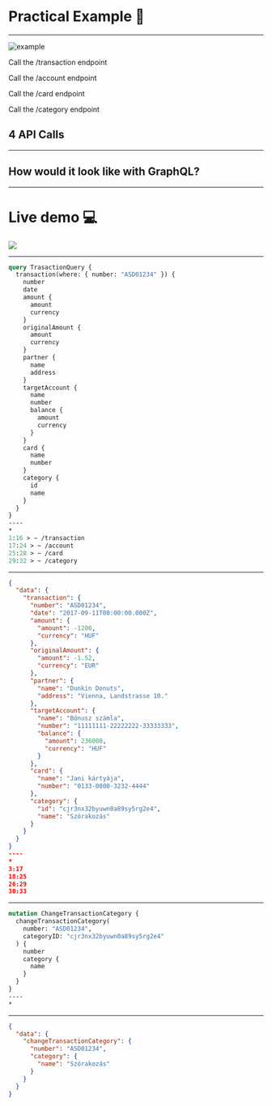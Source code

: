 
# Practical Example 📝

---


![example](/assets/example.png)

<Appear>
  <p>Call the /transaction endpoint</p>
  <p>Call the /account endpoint</p>
  <p>Call the /card endpoint</p>
  <p>Call the /category endpoint</p>
  <h2>4 API Calls</h2>
</Appear>

---

## How would it look like with GraphQL?

---


# Live demo 💻

![](https://media.giphy.com/media/4bWWKmUnn5E4/giphy.gif)

---

```graphql
query TrasactionQuery {
  transaction(where: { number: "ASD01234" }) {
    number
    date
    amount {
      amount
      currency
    }
    originalAmount {
      amount
      currency
    }
    partner {
      name
      address
    }
    targetAccount {
      name
      number
      balance {
        amount
        currency
      }
    }
    card {
      name
      number
    }
    category {
      id
      name
    }
  }
}
----
*
1:16 > ~ /transaction
17:24 > ~ /account
25:28 > ~ /card
29:32 > ~ /category
```

---

```json
{
  "data": {
    "transaction": {
      "number": "ASD01234",
      "date": "2017-09-11T00:00:00.000Z",
      "amount": {
        "amount": -1200,
        "currency": "HUF"
      },
      "originalAmount": {
        "amount": -1.52,
        "currency": "EUR"
      },
      "partner": {
        "name": "Dunkin Donuts",
        "address": "Vienna, Landstrasse 10."
      },
      "targetAccount": {
        "name": "Bónusz számla",
        "number": "11111111-22222222-33333333",
        "balance": {
          "amount": 236000,
          "currency": "HUF"
        }
      },
      "card": {
        "name": "Jani kártyája",
        "number": "0133-0000-3232-4444"
      },
      "category": {
        "id": "cjr3nx32byuwn0a89sy5rg2e4",
        "name": "Szórakozás"
      }
    }
  }
}
----
*
3:17
18:25
26:29
30:33
```

---

```graphql
mutation ChangeTransactionCategory {
  changeTransactionCategory(
    number: "ASD01234",
    categoryID: "cjr3nx32byuwn0a89sy5rg2e4"
  ) {
    number
    category {
      name
    }
  }
}
----
*
```

---

```json
{
  "data": {
    "changeTransactionCategory": {
      "number": "ASD01234",
      "category": {
        "name": "Szórakozás"
      }
    }
  }
}
```
